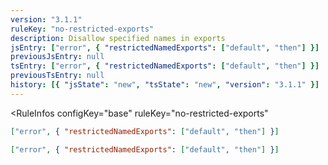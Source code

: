 ```yaml
---
version: "3.1.1"
ruleKey: "no-restricted-exports"
description: Disallow specified names in exports
jsEntry: ["error", { "restrictedNamedExports": ["default", "then"] }]
previousJsEntry: null
tsEntry: ["error", { "restrictedNamedExports": ["default", "then"] }]
previousTsEntry: null
history: [{ "jsState": "new", "tsState": "new", "version": "3.1.1" }]
---
```


<RuleInfos 
  configKey="base" 
  ruleKey="no-restricted-exports" 
>

```json
["error", { "restrictedNamedExports": ["default", "then"] }]
```

```json
["error", { "restrictedNamedExports": ["default", "then"] }]
```

</RuleInfos>
